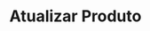 ---
title: "Atualizar Produto"
api: "PUT https://regis.app.byefive.com.br/rest/products/{id}"
description: "Atualiza um produto existente"
---